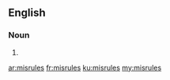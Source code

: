 ==English==

===Noun===
{{head|en|noun plural form}}

# {{plural of|misrule|lang=en}}

[[ar:misrules]]
[[fr:misrules]]
[[ku:misrules]]
[[my:misrules]]